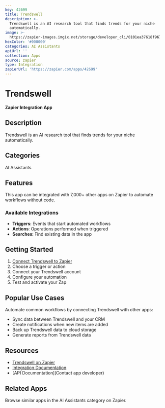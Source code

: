 ```yaml
---
key: 42699
title: Trendswell
description: >-
  Trendswell is an AI research tool that finds trends for your niche
  automatically.
image: >-
  https://zapier-images.imgix.net/storage/developer_cli/0101ea37618f96755804a28426f82a87.png?auto=format%2Ccompress&ixlib=python-3.0.0&q=50
hexColor: '#000000'
categories: AI Assistants
apiUrl: ''
collection: Apps
source: zapier
type: Integration
zapierUrl: 'https://zapier.com/apps/42699'
---
```

# Trendswell

**Zapier Integration App**

## Description

Trendswell is an AI research tool that finds trends for your niche automatically.

## Categories

AI Assistants

## Features

This app can be integrated with 7,000+ other apps on Zapier to automate workflows without code.

### Available Integrations

- **Triggers**: Events that start automated workflows
- **Actions**: Operations performed when triggered
- **Searches**: Find existing data in the app

## Getting Started

1. [Connect Trendswell to Zapier](https://zapier.com/apps/42699)
2. Choose a trigger or action
3. Connect your Trendswell account
4. Configure your automation
5. Test and activate your Zap

## Popular Use Cases

Automate common workflows by connecting Trendswell with other apps:

- Sync data between Trendswell and your CRM
- Create notifications when new items are added
- Back up Trendswell data to cloud storage
- Generate reports from Trendswell data

## Resources

- [Trendswell on Zapier](https://zapier.com/apps/42699)
- [Integration Documentation](https://zapier.com/apps/42699/integrations)
- [API Documentation](Contact app developer)

## Related Apps

Browse similar apps in the AI Assistants category on Zapier.
